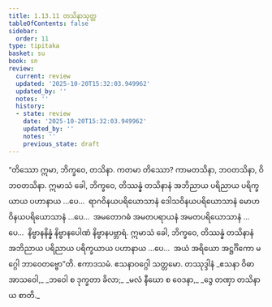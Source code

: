 ```yaml
---
title: 1.13.11 တသိနာသုတ္တ
tableOfContents: false
sidebar:
  order: 11
type: tipitaka
basket: su
book: sn
review:
  current: review
  updated: '2025-10-20T15:32:03.949962'
  updated_by: ''
  notes: ''
  history:
  - state: review
    date: '2025-10-20T15:32:03.949962'
    updated_by: ''
    notes: ''
    previous_state: draft
---
```



<DynamicBreadcrumb />


<ReviewStatus review={frontmatter.review} showDetails={true} />

<HypothesisAnnotation frontmatter={frontmatter} />

<Division number="171" book="sn" e="ch" v="18" p="304">

<Paragraph number="330" book="sn">
“တိဿော ဣမာ, ဘိက္ခဝေ, တသိနာ. ကတမာ တိဿော? ကာမတသိနာ, ဘဝတသိနာ, ဝိဘဝတသိနာ. ဣမာသံ ခေါ, ဘိက္ခဝေ, တိဿန္နံ တသိနာနံ အဘိညာယ ပရိညာယ ပရိက္ခယာယ ပဟာနာယ …ပေ…  ရာဂဝိနယပရိယောသာနံ ဒေါသဝိနယပရိယောသာနံ မောဟဝိနယပရိယောသာနံ …ပေ…  အမတောဂဓံ အမတပရာယနံ အမတပရိယောသာနံ …ပေ…  နိဗ္ဗာနနိန္နံ နိဗ္ဗာနပေါဏံ နိဗ္ဗာနပဗ္ဘာရံ. ဣမာသံ ခေါ, ဘိက္ခဝေ, တိဿန္နံ တသိနာနံ အဘိညာယ ပရိညာယ ပရိက္ခယာယ ပဟာနာယ …ပေ…  အယံ အရိယော အဋ္ဌင်္ဂိကော မဂ္ဂေါ ဘာဝေတဗ္ဗော”တိ.

</Paragraph>
</Division>

<Paragraph number="331" type="center" book="sn">
ဧကာဒသမံ.



</Paragraph>

<Paragraph number="332" type="center" book="sn">
ဧသနာဝဂ္ဂေါ သတ္တမော.



</Paragraph>

<Paragraph number="333" type="center" book="sn">
တဿုဒ္ဒါနံ


</Paragraph>

<Paragraph number="334" type="verses" book="sn">
_ဧသနာ ဝိဓာ အာသဝေါ,_  
_ဘဝေါ စ ဒုက္ခတာ ခိလာ;_  
_မလံ နီဃော စ ဝေဒနာ,_  
_ဒွေ တဏှာ တသိနာယ စာတိ._
</Paragraph>